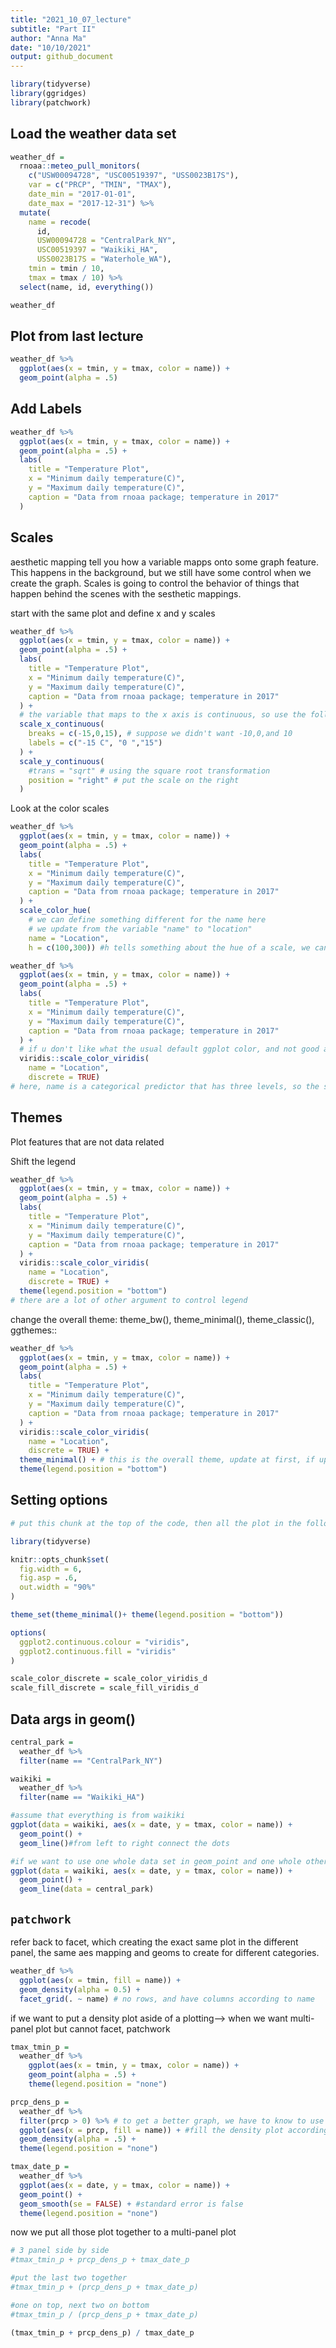 ```yaml
---
title: "2021_10_07_lecture"
subtitle: "Part II"
author: "Anna Ma"
date: "10/10/2021"
output: github_document
---
```


```r
library(tidyverse)
library(ggridges)
library(patchwork)
```

## Load the weather data set

```r
weather_df = 
  rnoaa::meteo_pull_monitors(
    c("USW00094728", "USC00519397", "USS0023B17S"),
    var = c("PRCP", "TMIN", "TMAX"), 
    date_min = "2017-01-01",
    date_max = "2017-12-31") %>%
  mutate(
    name = recode(
      id, 
      USW00094728 = "CentralPark_NY", 
      USC00519397 = "Waikiki_HA",
      USS0023B17S = "Waterhole_WA"),
    tmin = tmin / 10,
    tmax = tmax / 10) %>%
  select(name, id, everything())

weather_df
```

## Plot from last lecture

```r
weather_df %>% 
  ggplot(aes(x = tmin, y = tmax, color = name)) + 
  geom_point(alpha = .5)
```

## Add Labels

```r
weather_df %>% 
  ggplot(aes(x = tmin, y = tmax, color = name)) + 
  geom_point(alpha = .5) +
  labs(
    title = "Temperature Plot",
    x = "Minimum daily temperature(C)",
    y = "Maximum daily temperature(C)",
    caption = "Data from rnoaa package; temperature in 2017"
  )
```

## Scales

aesthetic mapping tell you how a variable mapps onto some graph feature. This happens in the background, but we still have some control when we create the graph. Scales is going to control the behavior of things that happen behind the scenes with the sesthetic mappings. 

start with the same plot and define x and y scales

```r
weather_df %>% 
  ggplot(aes(x = tmin, y = tmax, color = name)) + 
  geom_point(alpha = .5) +
  labs(
    title = "Temperature Plot",
    x = "Minimum daily temperature(C)",
    y = "Maximum daily temperature(C)",
    caption = "Data from rnoaa package; temperature in 2017"
  ) + 
  # the variable that maps to the x axis is continuous, so use the following 
  scale_x_continuous(
    breaks = c(-15,0,15), # suppose we didn't want -10,0,and 10
    labels = c("-15 C", "0 ","15")
  ) + 
  scale_y_continuous(
    #trans = "sqrt" # using the square root transformation
    position = "right" # put the scale on the right
  )
```

Look at the color scales

```r
weather_df %>% 
  ggplot(aes(x = tmin, y = tmax, color = name)) + 
  geom_point(alpha = .5) +
  labs(
    title = "Temperature Plot",
    x = "Minimum daily temperature(C)",
    y = "Maximum daily temperature(C)",
    caption = "Data from rnoaa package; temperature in 2017"
  ) +
  scale_color_hue(
    # we can define something different for the name here
    # we update from the variable "name" to "location"
    name = "Location",
    h = c(100,300)) #h tells something about the hue of a scale, we can define our own color here
```

```r
weather_df %>% 
  ggplot(aes(x = tmin, y = tmax, color = name)) + 
  geom_point(alpha = .5) +
  labs(
    title = "Temperature Plot",
    x = "Minimum daily temperature(C)",
    y = "Maximum daily temperature(C)",
    caption = "Data from rnoaa package; temperature in 2017"
  ) +
  # if u don't like what the usual default ggplot color, and not good at define own color and design, this is the package u can use. we can look up the viridis package online 
  viridis::scale_color_viridis(
    name = "Location",
    discrete = TRUE) 
# here, name is a categorical predictor that has three levels, so the scale is discrete, therefore, we have to add discrete = TRUE.
```

## Themes
Plot features that are not data related

Shift the legend

```r
weather_df %>% 
  ggplot(aes(x = tmin, y = tmax, color = name)) + 
  geom_point(alpha = .5) +
  labs(
    title = "Temperature Plot",
    x = "Minimum daily temperature(C)",
    y = "Maximum daily temperature(C)",
    caption = "Data from rnoaa package; temperature in 2017"
  ) +
  viridis::scale_color_viridis(
    name = "Location",
    discrete = TRUE) +
  theme(legend.position = "bottom")
# there are a lot of other argument to control legend
```

change the overall theme: theme_bw(), theme_minimal(), theme_classic(), ggthemes::

```r
weather_df %>% 
  ggplot(aes(x = tmin, y = tmax, color = name)) + 
  geom_point(alpha = .5) +
  labs(
    title = "Temperature Plot",
    x = "Minimum daily temperature(C)",
    y = "Maximum daily temperature(C)",
    caption = "Data from rnoaa package; temperature in 2017"
  ) +
  viridis::scale_color_viridis(
    name = "Location",
    discrete = TRUE) +
  theme_minimal() + # this is the overall theme, update at first, if update behind other theme() tweaks, this is going to override everything, if we want to use theme() to change things, put it below the overal theme, for example: 
  theme(legend.position = "bottom")
```

## Setting options

```r
# put this chunk at the top of the code, then all the plot in the following document will use this theme

library(tidyverse)

knitr::opts_chunk$set(
  fig.width = 6,
  fig.asp = .6,
  out.width = "90%"
)

theme_set(theme_minimal()+ theme(legend.position = "bottom"))

options(
  ggplot2.continuous.colour = "viridis",
  ggplot2.continuous.fill = "viridis"
)

scale_color_discrete = scale_color_viridis_d
scale_fill_discrete = scale_fill_viridis_d
```

## Data args in geom()

```r
central_park = 
  weather_df %>% 
  filter(name == "CentralPark_NY")

waikiki = 
  weather_df %>% 
  filter(name == "Waikiki_HA")

#assume that everything is from waikiki
ggplot(data = waikiki, aes(x = date, y = tmax, color = name)) + 
  geom_point() + 
  geom_line()#from left to right connect the dots

#if we want to use one whole data set in geom_point and one whole other data set in geom_line, we can do this:
ggplot(data = waikiki, aes(x = date, y = tmax, color = name)) + 
  geom_point() + 
  geom_line(data = central_park)
```

## `patchwork`

refer back to facet, which creating the exact same plot in the different panel, the same aes mapping and geoms to create for different categories. 

```r
weather_df %>% 
  ggplot(aes(x = tmin, fill = name)) +
  geom_density(alpha = 0.5) +
  facet_grid(. ~ name) # no rows, and have columns according to name
```

if we want to put a density plot aside of a plotting--> when we want multi-panel plot but cannot facet, patchwork

```r
tmax_tmin_p =
  weather_df %>% 
    ggplot(aes(x = tmin, y = tmax, color = name)) +
    geom_point(alpha = .5) +
    theme(legend.position = "none")

prcp_dens_p = 
  weather_df %>% 
  filter(prcp > 0) %>% # to get a better graph, we have to know to use the days with precipitation
  ggplot(aes(x = prcp, fill = name)) + #fill the density plot according to name
  geom_density(alpha = .5) +
  theme(legend.position = "none")

tmax_date_p = 
  weather_df %>% 
  ggplot(aes(x = date, y = tmax, color = name)) +
  geom_point() +
  geom_smooth(se = FALSE) + #standard error is false
  theme(legend.position = "none")
```

now we put all those plot together to a multi-panel plot

```r
# 3 panel side by side
#tmax_tmin_p + prcp_dens_p + tmax_date_p

#put the last two together
#tmax_tmin_p + (prcp_dens_p + tmax_date_p)

#one on top, next two on bottom
#tmax_tmin_p / (prcp_dens_p + tmax_date_p)

(tmax_tmin_p + prcp_dens_p) / tmax_date_p
```

